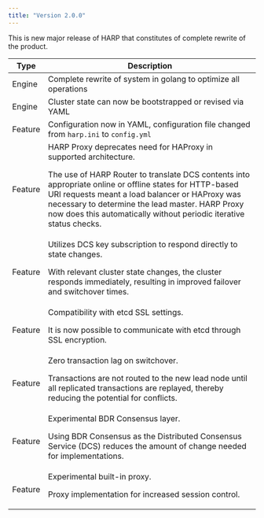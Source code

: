 ```yaml
---
title: "Version 2.0.0"
---
```


This is new major release of HARP that constitutes of complete rewrite of the
product.

| Type | Description |
| ---- |------------ |
| Engine | Complete rewrite of system in golang to optimize all operations |
| Engine | Cluster state can now be bootstrapped or revised via YAML |
| Feature | Configuration now in YAML, configuration file changed from `harp.ini` to `config.yml` |
| Feature | HARP Proxy deprecates need for HAProxy in supported architecture.<p>The use of HARP Router to translate DCS contents into appropriate online or offline states for HTTP-based URI requests meant a load balancer or HAProxy was necessary to determine the lead master. HARP Proxy now does this automatically without periodic iterative status checks. </p> |
| Feature | Utilizes DCS key subscription to respond directly to state changes.<p> With relevant cluster state changes, the cluster responds immediately, resulting in improved failover and switchover times. </p> |
| Feature | Compatibility with etcd SSL settings.<p> It is now possible to communicate with etcd through SSL encryption.</p> |
| Feature | Zero transaction lag on switchover.<p> Transactions are not routed to the new lead node until all replicated transactions are replayed, thereby reducing the potential for conflicts.</p>
| Feature | Experimental BDR Consensus layer.<p> Using BDR Consensus as the Distributed Consensus Service (DCS) reduces the amount of change needed for implementations.</p>
| Feature | Experimental built-in proxy.<p>Proxy implementation for increased session control.</p> |
